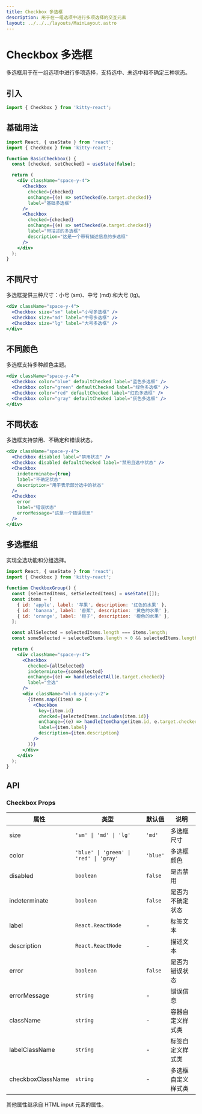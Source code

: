 ```yaml
---
title: Checkbox 多选框
description: 用于在一组选项中进行多项选择的交互元素
layout: ../../../layouts/MainLayout.astro
---
```



# Checkbox 多选框

多选框用于在一组选项中进行多项选择，支持选中、未选中和不确定三种状态。

## 引入

```jsx
import { Checkbox } from 'kitty-react';
```

## 基础用法

<div className="my-8">
  <BasicCheckbox client:load />
</div>

```jsx
import React, { useState } from 'react';
import { Checkbox } from 'kitty-react';

function BasicCheckbox() {
  const [checked, setChecked] = useState(false);

  return (
    <div className="space-y-4">
      <Checkbox
        checked={checked}
        onChange={(e) => setChecked(e.target.checked)}
        label="基础多选框"
      />
      <Checkbox
        checked={checked}
        onChange={(e) => setChecked(e.target.checked)}
        label="带描述的多选框"
        description="这是一个带有描述信息的多选框"
      />
    </div>
  );
}
```

## 不同尺寸

多选框提供三种尺寸：小号 (sm)、中号 (md) 和大号 (lg)。

<div className="my-8">
  <CheckboxSizes client:load />
</div>

```jsx
<div className="space-y-4">
  <Checkbox size="sm" label="小号多选框" />
  <Checkbox size="md" label="中号多选框" />
  <Checkbox size="lg" label="大号多选框" />
</div>
```

## 不同颜色

多选框支持多种颜色主题。

<div className="my-8">
  <CheckboxColors client:load />
</div>

```jsx
<div className="space-y-4">
  <Checkbox color="blue" defaultChecked label="蓝色多选框" />
  <Checkbox color="green" defaultChecked label="绿色多选框" />
  <Checkbox color="red" defaultChecked label="红色多选框" />
  <Checkbox color="gray" defaultChecked label="灰色多选框" />
</div>
```

## 不同状态

多选框支持禁用、不确定和错误状态。

<div className="my-8">
  <CheckboxStates client:load />
</div>

```jsx
<div className="space-y-4">
  <Checkbox disabled label="禁用状态" />
  <Checkbox disabled defaultChecked label="禁用且选中状态" />
  <Checkbox
    indeterminate={true}
    label="不确定状态"
    description="用于表示部分选中的状态"
  />
  <Checkbox
    error
    label="错误状态"
    errorMessage="这是一个错误信息"
  />
</div>
```

## 多选框组

实现全选功能和分组选择。

<div className="my-8">
  <CheckboxGroup client:load />
</div>

```jsx
import React, { useState } from 'react';
import { Checkbox } from 'kitty-react';

function CheckboxGroup() {
  const [selectedItems, setSelectedItems] = useState([]);
  const items = [
    { id: 'apple', label: '苹果', description: '红色的水果' },
    { id: 'banana', label: '香蕉', description: '黄色的水果' },
    { id: 'orange', label: '橙子', description: '橙色的水果' },
  ];

  const allSelected = selectedItems.length === items.length;
  const someSelected = selectedItems.length > 0 && selectedItems.length < items.length;

  return (
    <div className="space-y-4">
      <Checkbox
        checked={allSelected}
        indeterminate={someSelected}
        onChange={(e) => handleSelectAll(e.target.checked)}
        label="全选"
      />
      <div className="ml-6 space-y-2">
        {items.map((item) => (
          <Checkbox
            key={item.id}
            checked={selectedItems.includes(item.id)}
            onChange={(e) => handleItemChange(item.id, e.target.checked)}
            label={item.label}
            description={item.description}
          />
        ))}
      </div>
    </div>
  );
}
```

## API

### Checkbox Props

| 属性 | 类型 | 默认值 | 说明 |
|------|------|--------|------|
| size | `'sm' \| 'md' \| 'lg'` | `'md'` | 多选框尺寸 |
| color | `'blue' \| 'green' \| 'red' \| 'gray'` | `'blue'` | 多选框颜色 |
| disabled | `boolean` | `false` | 是否禁用 |
| indeterminate | `boolean` | `false` | 是否为不确定状态 |
| label | `React.ReactNode` | - | 标签文本 |
| description | `React.ReactNode` | - | 描述文本 |
| error | `boolean` | `false` | 是否为错误状态 |
| errorMessage | `string` | - | 错误信息 |
| className | `string` | - | 容器自定义样式类 |
| labelClassName | `string` | - | 标签自定义样式类 |
| checkboxClassName | `string` | - | 多选框自定义样式类 |

其他属性继承自 HTML input 元素的属性。
